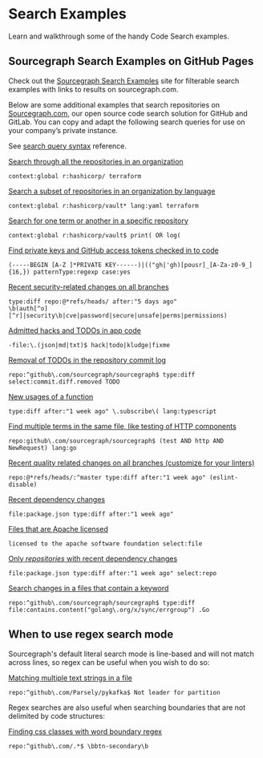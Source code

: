 # Search Examples

<p className="subtitle">Learn and walkthrough some of the handy Code Search examples.</p>

## Sourcegraph Search Examples on GitHub Pages

Check out the [Sourcegraph Search Examples](https://sourcegraph.github.io/sourcegraph-search-examples/) site for filterable search examples with links to results on sourcegraph.com.

Below are some additional examples that search repositories on [Sourcegraph.com](https://sourcegraph.com/search), our open source code search solution for GitHub and GitLab. You can copy and adapt the following search queries for use on your company’s private instance.

<Callout type="info"> See [search query syntax](/code-search/queries) reference.</Callout>

[Search through all the repositories in an organization](https://sourcegraph.com/search?q=context:global+r:hashicorp/+terraform&patternType=keyword&groupBy=repo)

```sgquery
context:global r:hashicorp/ terraform
```

[Search a subset of repositories in an organization by language](https://sourcegraph.com/search?q=context:global+r:hashicorp/vault*+lang:yaml+terraform&patternType=keyword&groupBy=repo)

```sgquery
context:global r:hashicorp/vault* lang:yaml terraform
```

[Search for one term or another in a specific repository](https://sourcegraph.com/search?q=context:global+r:hashicorp/vault%24+print%28+OR+log%28&patternType=keyword&groupBy=repo)

```sgquery
context:global r:hashicorp/vault$ print( OR log(
```

[Find private keys and GitHub access tokens checked in to code](https://sourcegraph.com/search?q=context:global+%28-----BEGIN+%5BA-Z+%5D*PRIVATE+KEY------%29%7C%28%28%22gh%7C%27gh%29%5Bpousr%5D_%5BA-Za-z0-9_%5D%7B16%2C%7D%29&patternType=regexp&case=yes)

```sgquery
(-----BEGIN [A-Z ]*PRIVATE KEY------)|(("gh|'gh)[pousr]_[A-Za-z0-9_]{16,}) patternType:regexp case:yes
```

[Recent security-related changes on all branches](https://sourcegraph.com/search?q=type:diff+repo:github%5C.com/kubernetes/kubernetes%24+repo:%40*refs/heads/+after:"5+days+ago"+%5Cb%28auth%5B%5Eo%5D%5B%5Er%5D%7Csecurity%5Cb%7Ccve%7Cpassword%7Csecure%7Cunsafe%7Cperms%7Cpermissions%29&patternType=regexp)

```sgquery
type:diff repo:@*refs/heads/ after:"5 days ago"
\b(auth[^o][^r]|security\b|cve|password|secure|unsafe|perms|permissions)
```

[Admitted hacks and TODOs in app code](https://sourcegraph.com/search?q=-file:%5C.%28json%7Cmd%7Ctxt%29%24+hack%7Ctodo%7Ckludge%7Cfixme&patternType=regexp)

```sgquery
-file:\.(json|md|txt)$ hack|todo|kludge|fixme
```

[Removal of TODOs in the repository commit log](https://sourcegraph.com/search?q=repo:%5Egithub%5C.com/sourcegraph/sourcegraph%24+type:diff+TODO+select:commit.diff.removed+&patternType=keyword)

```sgquery
repo:^github\.com/sourcegraph/sourcegraph$ type:diff select:commit.diff.removed TODO
```

[New usages of a function](https://sourcegraph.com/search?q=repo:github%5C.com/sourcegraph/+type:diff+after:%221+week+ago%22+%5C.subscribe%5C%28+lang:typescript&patternType=regexp)

```sgquery
type:diff after:"1 week ago" \.subscribe\( lang:typescript
```

[Find multiple terms in the same file, like testing of HTTP components](https://sourcegraph.com/search?q=repo:github%5C.com/sourcegraph/sourcegraph%24+%28test+AND+http+AND+NewRequest%29+lang:go&patternType=regexp)

```sgquery
repo:github\.com/sourcegraph/sourcegraph$ (test AND http AND NewRequest) lang:go
```

[Recent quality related changes on all branches (customize for your linters)](https://sourcegraph.com/search?q=repo:github%5C.com/sourcegraph/+repo:%40*refs/heads/:%5Emaster+type:diff+after:"1+week+ago"+%28eslint-disable%29&patternType=regexp)

```sgquery
repo:@*refs/heads/:^master type:diff after:"1 week ago" (eslint-disable)
```

[Recent dependency changes](https://sourcegraph.com/search?q=repo:github%5C.com/sourcegraph/+file:package.json+type:diff+after:%221+week+ago%22)

```sgquery
file:package.json type:diff after:"1 week ago"
```

[Files that are Apache licensed](https://sourcegraph.com/search?q=context:global+%22licensed+to+the+apache+software+foundation%22+select:file&patternType=keyword)

```sgquery
licensed to the apache software foundation select:file
```

[Only _repositories_ with recent dependency changes](https://sourcegraph.com/search?q=repo:github%5C.com/sourcegraph/+file:package.json+type:diff+after:%221+week+ago%22+select:repo&patternType=regexp)

```sgquery
file:package.json type:diff after:"1 week ago" select:repo
```

[Search changes in a files that contain a keyword](https://sourcegraph.com/search?q=context:global+repo:%5Egithub%5C.com/sourcegraph/sourcegraph%24+type:diff+file:contains.content%28%22golang%5C.org/x/sync/errgroup%22%29+.Go&patternType=keyword)

```sgquery
repo:^github\.com/sourcegraph/sourcegraph$ type:diff file:contains.content("golang\.org/x/sync/errgroup") .Go
```

## When to use regex search mode

Sourcegraph's default literal search mode is line-based and will not match across lines, so regex can be useful when you wish to do so:

[Matching multiple text strings in a file](https://sourcegraph.com/search?q=repo:%5Egithub%5C.com/Parsely/pykafka%24+Not+leader+for+partition&patternType=regexp)

```sgquery
repo:^github\.com/Parsely/pykafka$ Not leader for partition
```

Regex searches are also useful when searching boundaries that are not delimited by code structures:

[Finding css classes with word boundary regex](https://sourcegraph.com/search?q=repo:%5Egithub%5C.com/.%2A%24+%5Cbbtn-secondary%5Cb&patternType=regexp)

```sgquery
repo:^github\.com/.*$ \bbtn-secondary\b
```
